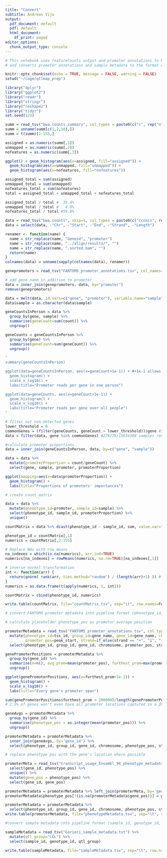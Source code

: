 ```yaml
---
title: "Convert"
subtitle: Andreas Vija
output:
  pdf_document: default
  pdf: default
  html_document:
    df_print: paged
editor_options:
  chunk_output_type: console
---
```


```r
# This notebook uses featureCounts output and promoter annotations to build a count matrix
# and converts promoter annotations and sample metadata to the format qtlmap wants

knitr::opts_chunk$set(echo = TRUE, message = FALSE, warning = FALSE)
setwd("~/cage/qtlmap_prep")
```

```r
library("dplyr")
library("ggplot2")
library("readr")
library("stringr")
library("reshape2")
library("tidyr")
set.seed(123)
```


```r
summ = read_tsv("bwa.counts.summary", col_types = paste0(c("c", rep("n", 154)), collapse=""))
summ = unname(summ[c(1,2,10),])
summ = t(summ)[2:155,]

assigned = as.numeric(summ[,1])
unmapped = as.numeric(summ[,2])
nofeatures = as.numeric(summ[,3])

ggplot() + geom_histogram(aes(x=assigned, fill="assigned")) +
  geom_histogram(aes(x=unmapped, fill="unmapped")) +
  geom_histogram(aes(x=nofeatures, fill="nofeatures"))

assigned_total = sum(assigned)
unmapped_total = sum(unmapped)
nofeatures_total = sum(nofeatures)
total = assigned_total + unmapped_total + nofeatures_total

assigned_total / total #  35.4%
unmapped_total / total #   4.8%
nofeatures_total / total #59.8%
```


```r
data = read_tsv("bwa.counts", skip=1, col_types = paste0(c("ccnncn", rep("n", 154)), collapse=""))
data = select(data, -"Chr", -"Start", -"End", -"Strand", -"Length")

renamer <- function(name) {
  name = str_replace(name, "Geneid", "promoter")
  name = str_replace(name, "../align/results/", "")
  name = str_replace(name, ".sorted.bam", "")
  return(name)
}
colnames(data) = unname(sapply(colnames(data), renamer))
```


```r
genepromoters = read_tsv("FANTOM5_promoter_annotations.tsv", col_names=c("promoter", "gene"), skip=1)

# add gene name in addition to promoter
data = inner_join(genepromoters, data, by="promoter")
remove(genepromoters)

data = melt(data, id.vars=c("gene", "promoter"), variable.name="sample", value.name="count")
data$sample = as.character(data$sample)
```

```r
geneCountsInPerson = data %>%
  group_by(gene, sample) %>%
  summarise(geneCount=sum(count)) %>%
  ungroup()

geneCounts = geneCountsInPerson %>%
  group_by(gene) %>%
  summarise(geneCount=sum(geneCount)) %>%
  ungroup()

'
summary(geneCountsInPerson)

ggplot(data=geneCountsInPerson, aes(x=geneCount+1e-1)) + #+1e-1 allows to see zeroes
  geom_histogram() +
  scale_x_log10() +
  labs(title="Promoter reads per gene in one person")

ggplot(data=geneCounts, aes(x=geneCount+1e-1)) +
  geom_histogram() +
  scale_x_log10() +
  labs(title="Promoter reads per gene over all people")
'
```

```r
# filter out non-detected genes
lower_threshold = 0
commonGenes = (filter(geneCounts, geneCount > lower_threshold))$gene #1070/21841 are zeroes
data = filter(data, gene %in% commonGenes) #278278/15634388 samples removed

#calculate promoter proportions
data = inner_join(geneCountsInPerson, data, by=c("gene", "sample"))

data = data %>%
  mutate(promoterProportion = count/geneCount) %>%
  select(gene, sample, promoter, promoterProportion)

ggplot(mapping=aes(x=data$promoterProportion)) +
  geom_histogram() +
  labs(title="Proportions of promoters' importances")
```


```r
# create count matrix

data = data %>%
  mutate(phenotype_id=promoter, sample_id=sample) %>%
  select(phenotype_id, sample_id, promoterProportion) %>%
  unique()

countMatrix = data %>% dcast(phenotype_id ~ sample_id, sum, value.var="promoterProportion")
```


```r
phenotype_id = countMatrix[,1]
numerics = countMatrix[,2:155]

# Replace NAs with row means
na_indexes = which(is.na(numerics), arr.ind=TRUE)
numerics[na_indexes] = rowMeans(numerics, na.rm=TRUE)[na_indexes[,1]]

# inverse normal transformation
int <- function(arr) {
  return(qnorm( rank(arr, ties.method="random") / (length(arr)+1) )) # +1 because 100% quantile is infinity
}
numerics = as.data.frame(t(apply(numerics, 1, int)))

countMatrix = cbind(phenotype_id, numerics)
```


```r
write.table(countMatrix, file="countMatrix.tsv", sep="\t", row.names=FALSE, quote=FALSE)
```


```r
# convert FANTOM5 promoter metadata into pipeline format (phenotype_id, group_id, gene_id, chromosome, phenotype_pos, strand)

# calculate placeholder phenotype_pos as promotor average position

promoterMetadata = read_tsv("FANTOM5_promoter_annotations.tsv", col_types="ccciiicii") %>%
  mutate(phenotype_id=tss_id, group_id=gene_name, gene_id=gene_name, chromosome=chr, 
         promoter_pos=peak_start, strand=if_else(strand == "+", "1", "-1")) %>%
  select(phenotype_id, group_id, gene_id, chromosome, promoter_pos, strand)

genePromoterPositions = promoterMetadata %>%
  group_by(gene_id) %>%
  summarise(n=n(), avg_prom=mean(promoter_pos), furthest_prom=max(promoter_pos) - min(promoter_pos)) %>%
  ungroup()

ggplot(genePromoterPositions, aes(x=furthest_prom+1e-1)) +
  geom_histogram() +
  scale_x_log10() +
  labs(title="Every gene's promoter span")

sum(genePromoterPositions$furthest_prom > 200000)/length(genePromoterPositions$furthest_prom)
# 2.5% of genes won't even have all promoter locations captured in a 200kb search range, 0.6% for 500kb, 0.1% for 1Mb

geneAvgs = promoterMetadata %>%
  group_by(gene_id) %>%
  summarise(phenotype_pos = as.integer(mean(promoter_pos))) %>%
  ungroup()

promoterMetadata = promoterMetadata %>%
  inner_join(geneAvgs, by='gene_id') %>%
  select(phenotype_id, group_id, gene_id, chromosome, phenotype_pos, strand)

# replace phenotype pos with the gene's location where possible

promoterMeta = read_tsv("transcript_usage_Ensembl_96_phenotype_metadata.tsv", col_types="ccccciicccci") %>%
  select(gene_id, phenotype_pos) %>%
  unique() %>%
  mutate(gene_pos = phenotype_pos) %>%
  select(gene_id, gene_pos)

promoterMetadata = promoterMetadata %>% left_join(promoterMeta, by='gene_id')
promoterMetadata$phenotype_pos[!(is.na(promoterMetadata$gene_pos))] = promoterMetadata$gene_pos[!(is.na(promoterMetadata$gene_pos))]

promoterMetadata = promoterMetadata %>%
  select(phenotype_id, group_id, gene_id, chromosome, phenotype_pos, strand)
write.table(promoterMetadata, file="phenotypeMetadata.tsv", sep="\t", row.names=FALSE, quote=FALSE)
```


```r
#convert sample metadata into pipeline format (sample_id, genotype_id, qtl_group)

sampleMetadata = read_tsv("Garieri_sample_metadata.txt") %>%
  mutate(qtl_group="LCL") %>%
  select(sample_id, genotype_id, qtl_group)

write.table(sampleMetadata, file="sampleMetadata.tsv", sep="\t", row.names=FALSE, quote=FALSE)
```

